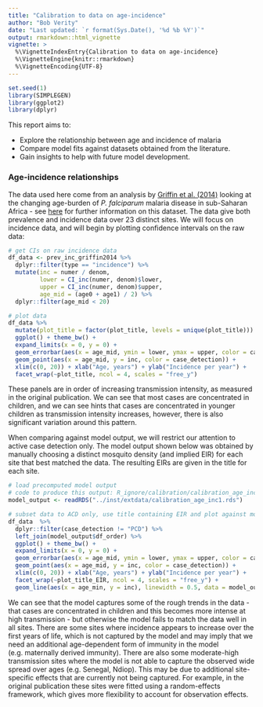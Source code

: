 ---
title: "Calibration to data on age-incidence"
author: "Bob Verity"
date: "Last updated: `r format(Sys.Date(), '%d %b %Y')`"
output: rmarkdown::html_vignette
vignette: >
  %\VignetteIndexEntry{Calibration to data on age-incidence}
  %\VignetteEngine{knitr::rmarkdown}
  %\VignetteEncoding{UTF-8}
---

<!---
Set the font size of figure captions
Currently not used because figures inserted with html method
-->
<style>
p.caption {
  font-size: 0.9em;
}
</style>


```{r, echo=FALSE, warning=FALSE, message=FALSE}
set.seed(1)
library(SIMPLEGEN)
library(ggplot2)
library(dplyr)
```

This report aims to:

- Explore the relationship between age and incidence of malaria
- Compare model fits against datasets obtained from the literature.
- Gain insights to help with future model development.


### Age-incidence relationships

The data used here come from an analysis by [Griffin et al. (2014)](https://pubmed.ncbi.nlm.nih.gov/24518518/) looking at the changing age-burden of *P. falciparum* malaria disease in sub-Saharan Africa - see [here](https://mrc-ide.github.io/SIMPLEGEN/articles/data_age_inc.html) for further information on this dataset. The data give both prevalence and incidence data over 23 distinct sites. We will focus on incidence data, and will begin by plotting confidence intervals on the raw data:

```{r, fig.width=9, fig.height=9}
# get CIs on raw incidence data
df_data <- prev_inc_griffin2014 %>%
  dplyr::filter(type == "incidence") %>%
  mutate(inc = numer / denom,
         lower = CI_inc(numer, denom)$lower,
         upper = CI_inc(numer, denom)$upper,
         age_mid = (age0 + age1) / 2) %>%
  dplyr::filter(age_mid < 20)

# plot data
df_data %>%
  mutate(plot_title = factor(plot_title, levels = unique(plot_title))) %>% # set order
  ggplot() + theme_bw() +
  expand_limits(x = 0, y = 0) +
  geom_errorbar(aes(x = age_mid, ymin = lower, ymax = upper, color = case_detection)) +
  geom_point(aes(x = age_mid, y = inc, color = case_detection)) +
  xlim(c(0, 20)) + xlab("Age, years") + ylab("Incidence per year") +
  facet_wrap(~plot_title, ncol = 4, scales = "free_y")
```

These panels are in order of increasing transmission intensity, as measured in the original publication. We can see that most cases are concentrated in children, and we can see hints that cases are concentrated in younger children as transmission intensity increases, however, there is also significant variation around this pattern.

When comparing against model output, we will restrict our attention to active case detection only. The model output shown below was obtained by manually choosing a distinct mosquito density (and implied EIR) for each site that best matched the data. The resulting EIRs are given in the title for each site.

```{r, fig.width=8, fig.height=7}
# load precomputed model output
# code to produce this output: R_ignore/calibration/calibration_age_inc1.R
model_output <- readRDS("../inst/extdata/calibration_age_inc1.rds")

# subset data to ACD only, use title containing EIR and plot against model output
df_data  %>%
  dplyr::filter(case_detection != "PCD") %>%
  left_join(model_output$df_order) %>%
  ggplot() + theme_bw() +
  expand_limits(x = 0, y = 0) +
  geom_errorbar(aes(x = age_mid, ymin = lower, ymax = upper, color = case_detection)) +
  geom_point(aes(x = age_mid, y = inc, color = case_detection)) +
  xlim(c(0, 20)) + xlab("Age, years") + ylab("Incidence per year") +
  facet_wrap(~plot_title_EIR, ncol = 4, scales = "free_y") +
  geom_line(aes(x = age_min, y = inc), linewidth = 0.5, data = model_output$df_sim)
```

We can see that the model captures some of the rough trends in the data - that cases are concentrated in children and this becomes more intense at high transmission - but otherwise the model fails to match the data well in all sites. There are some sites where incidence appears to increase over the first years of life, which is not captured by the model and may imply that we need an additional age-dependent form of immunity in the model (e.g. maternally derived immunity). There are also some moderate-high transmission sites where the model is not able to capture the observed wide spread over ages (e.g. Senegal, Ndiop). This may be due to additional site-specific effects that are currently not being captured. For example, in the original publication these sites were fitted using a random-effects framework, which gives more flexibility to account for observation effects.
